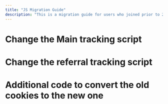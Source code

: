 ```yaml
---
title: "JS Migration Guide"
description: "This is a migration guide for users who joined prior to 2021 and are using the `fprom.js` scripts"
---
```


# Change the Main tracking script 

# Change the referral tracking script 

# Additional code to convert the old cookies to the new one 